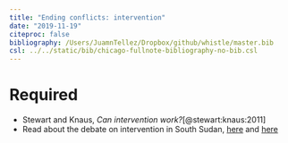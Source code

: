 ```yaml
---
title: "Ending conflicts: intervention"
date: "2019-11-19"
citeproc: false
bibliography: /Users/JuamnTellez/Dropbox/github/whistle/master.bib
csl: ../../static/bib/chicago-fullnote-bibliography-no-bib.csl
---
```

  
# Required
  
  
- <i class="fas fa-book"></i> Stewart and Knaus, *Can intervention work?*[@stewart:knaus:2011]
- Read about the debate on intervention in South Sudan, [here](https://www.nytimes.com/2017/01/23/world/africa/quandary-in-south-sudan-should-it-lose-its-hard-won-independence.html?_r=0) and [here](https://www.nytimes.com/2017/01/08/opinion/can-african-union-save-south-sudan-from-genocide.html)